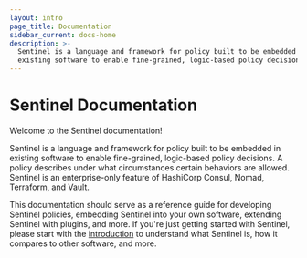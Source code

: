 ```yaml
---
layout: intro
page_title: Documentation
sidebar_current: docs-home
description: >-
  Sentinel is a language and framework for policy built to be embedded in
  existing software to enable fine-grained, logic-based policy decisions.
---
```


# Sentinel Documentation

Welcome to the Sentinel documentation!

Sentinel is a language and framework for policy built to be embedded
in existing software to enable fine-grained, logic-based policy decisions.
A policy describes under what circumstances certain behaviors are allowed.
Sentinel is an enterprise-only feature of HashiCorp Consul, Nomad, Terraform,
and Vault.

This documentation should serve as a reference guide for developing Sentinel
policies, embedding Sentinel into your own software, extending Sentinel with
plugins, and more. If you're just getting started with Sentinel, please start with the
[introduction](/sentinel/intro) to understand what Sentinel is, how it
compares to other software, and more.
